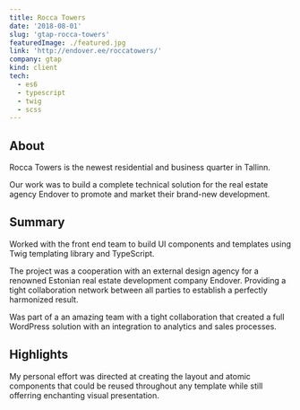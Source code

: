 ```yaml
---
title: Rocca Towers
date: '2018-08-01'
slug: 'gtap-rocca-towers'
featuredImage: ./featured.jpg
link: 'http://endover.ee/roccatowers/'
company: gtap
kind: client
tech:
  - es6
  - typescript
  - twig
  - scss
---
```


## About

Rocca Towers is the newest residential and business quarter in Tallinn.

Our work was to build a complete technical solution for the real estate agency Endover to promote and market their brand-new development.

## Summary

Worked with the front end team to build UI components and templates using Twig templating library and TypeScript.

The project was a cooperation with an external design agency for a renowned Estonian real estate development company Endover.
Providing a tight collaboration network between all parties to establish a perfectly harmonized result.

Was part of a an amazing team with a tight collaboration that created a full WordPress solution with an integration to analytics and sales processes.

## Highlights

My personal effort was directed at creating the layout and atomic components that could be reused throughout any template while still offerring enchanting visual presentation.

